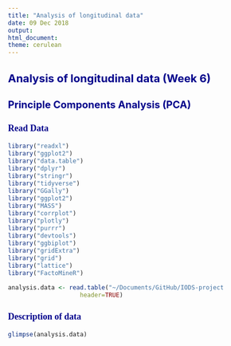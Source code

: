 ```yaml
---
title: "Analysis of longitudinal data"
date: 09 Dec 2018
output:
html_document:
theme: cerulean
---
```


<style type="text/css">

body{ /* Normal  */
      font-size: 12px;
  }
td {  /* Table  */
  font-size: 8px;
}
h1.title {
  font-size: 30px;
  color: DarkRed;
}
h1 { /* Header 1 */
  font-size: 22px;
  color: DarkBlue;
}
h2 { /* Header 2 */
    font-size: 20px;
  color: DarkBlue;
}
h3 { /* Header 3 */
  font-size: 18px;
  font-family: "Times New Roman", Times, serif;
  color: DarkBlue;
}
h4 { /* Header 4 */
  font-size: 14px;
  font-family: "Times New Roman", Times, serif;
  color: Black;
}
code.r{ /* Code block */
    font-size: 12px;
}
pre { /* Code block - determines code spacing between lines */
    font-size: 14px;
}
</style>


# Analysis of longitudinal data (Week 6)

## Principle Components Analysis (PCA)

### Read Data
```r
library("readxl")
library("ggplot2")
library("data.table")
library("dplyr")
library("stringr")
library("tidyverse")
library("GGally")
library("ggplot2")
library("MASS")
library("corrplot")
library("plotly")
library("purrr")
library("devtools")
library("ggbiplot")
library("gridExtra")
library("grid")
library("lattice")
library("FactoMineR")

analysis.data <- read.table("~/Documents/GitHub/IODS-project/data/humans2.txt", 
                    header=TRUE)
```


### Description of data
```r
glimpse(analysis.data)
```
